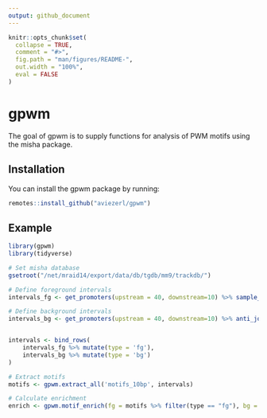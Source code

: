 ```yaml
---
output: github_document
---
```


```r
knitr::opts_chunk$set(
  collapse = TRUE,
  comment = "#>",
  fig.path = "man/figures/README-",
  out.width = "100%",
  eval = FALSE
)
```
# gpwm

<!-- badges: start -->
<!-- badges: end -->

The goal of gpwm is to supply functions for analysis of PWM motifs using the misha package.

## Installation

You can install the gpwm package by running:

```r
remotes::install_github("aviezerl/gpwm")
```

## Example
```r
library(gpwm)
library(tidyverse)

# Set misha database
gsetroot("/net/mraid14/export/data/db/tgdb/mm9/trackdb/")

# Define foreground intervals
intervals_fg <- get_promoters(upstream = 40, downstream=10) %>% sample_n(1e4)

# Define background intervals
intervals_bg <- get_promoters(upstream = 40, downstream=10) %>% anti_join(intervals_fg)


intervals <- bind_rows(
	intervals_fg %>% mutate(type = 'fg'),
	intervals_bg %>% mutate(type = 'bg')
)

# Extract motifs
motifs <- gpwm.extract_all('motifs_10bp', intervals)

# Calculate enrichment
enrich <- gpwm.motif_enrich(fg = motifs %>% filter(type == "fg"), bg = motifs %>% filter(type == "bg"), pattern = "motifs_10bp", size = 50, quantile_thresh=0.99, max.jobs = 5)
```

